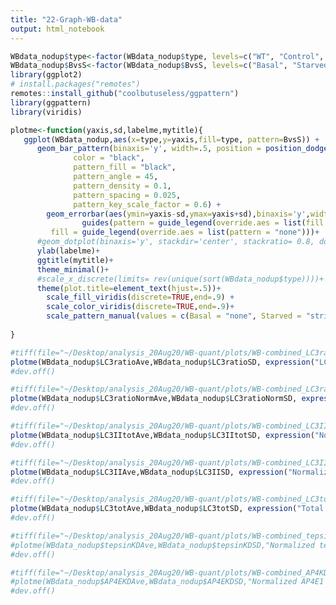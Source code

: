 ```yaml
---
title: "22-Graph-WB-data"
output: html_notebook
---
```



```r
WBdata_nodup$type<-factor(WBdata_nodup$type, levels=c("WT", "Control", "tepsin", "AP4E1"))
WBdata_nodup$BvsS<-factor(WBdata_nodup$BvsS, levels=c("Basal", "Starved"))
library(ggplot2)
# install.packages("remotes")
remotes::install_github("coolbutuseless/ggpattern")
library(ggpattern)
library(viridis)

plotme<-function(yaxis,sd,labelme,mytitle){
   ggplot(WBdata_nodup,aes(x=type,y=yaxis,fill=type, pattern=BvsS)) + 
      geom_bar_pattern(binaxis='y', width=.5, position = position_dodge(0.9),alpha=.5, stat = "identity",
              color = "black", 
              pattern_fill = "black",
              pattern_angle = 45,
              pattern_density = 0.1,
              pattern_spacing = 0.025,
              pattern_key_scale_factor = 0.6) + 
        geom_errorbar(aes(ymin=yaxis-sd,ymax=yaxis+sd),binaxis='y',width=0.4,position = position_dodge(0.9),alpha=.9, colour="black", size=0.8) +
                guides(pattern = guide_legend(override.aes = list(fill = "white")),
         fill = guide_legend(override.aes = list(pattern = "none")))+
      #geom_dotplot(binaxis='y', stackdir='center', stackratio= 0.8, dotsize = 0.5, position = position_dodge(0.9),alpha=.5)+
      ylab(labelme)+
      ggtitle(mytitle)+
      theme_minimal()+
      #scale_x_discrete(limits= rev(unique(sort(WBdata_nodup$type))))+
      theme(plot.title=element_text(hjust=.5))+
        scale_fill_viridis(discrete=TRUE,end=.9) +
        scale_color_viridis(discrete=TRUE,end=.9)+
        scale_pattern_manual(values = c(Basal = "none", Starved = "stripe"))
  
}

#tiff(file="~/Desktop/analysis_20Aug20/WB-quant/plots/WB-combined_LC3ratioUnNorm.tiff",width=3000,height=3000,res=600)
plotme(WBdata_nodup$LC3ratioAve,WBdata_nodup$LC3ratioSD, expression("LC3 II/I (A.U.)"),"LC3 II/I ratio")
#dev.off()

#tiff(file="~/Desktop/analysis_20Aug20/WB-quant/plots/WB-combined_LC3ratioNorm.tiff",width=3000,height=3000,res=600)
plotme(WBdata_nodup$LC3ratioNormAve,WBdata_nodup$LC3ratioNormSD, expression("Normalized LC3 II/I (A.U.)"),"Normalized LC3 II/I ratio")
#dev.off()

#tiff(file="~/Desktop/analysis_20Aug20/WB-quant/plots/WB-combined_LC3IInormTot.tiff",width=3000,height=3000,res=600)
plotme(WBdata_nodup$LC3IItotAve,WBdata_nodup$LC3IItotSD, expression("Normalized LC3 II/total LC3 expression (A.U.)"),"LC3 II/total LC3 expression")
#dev.off()

#tiff(file="~/Desktop/analysis_20Aug20/WB-quant/plots/WB-combined_LC3II.tiff",width=3000,height=3000,res=600)
plotme(WBdata_nodup$LC3IIAve,WBdata_nodup$LC3IISD, expression("Normalized LC3 II expression (A.U.)"),"LC3 II expression")
#dev.off()

#tiff(file="~/Desktop/analysis_20Aug20/WB-quant/plots/WB-combined_LC3tot.tiff",width=3000,height=3000,res=600)
plotme(WBdata_nodup$LC3totAve,WBdata_nodup$LC3totSD, expression("Total LC3 expression (A.U.)"),"Total LC3 expression")
#dev.off()

#tiff(file="~/Desktop/analysis_20Aug20/WB-quant/plots/WB-combined_tepsinKD.tiff",width=3000,height=3000,res=600)
#plotme(WBdata_nodup$tepsinKDAve,WBdata_nodup$tepsinKDSD,"Normalized tepsin expression (A.U.)","tepsin siRNA knockdown")
#dev.off()

#tiff(file="~/Desktop/analysis_20Aug20/WB-quant/plots/WB-combined_AP4KD.tiff",width=3000,height=3000,res=600)
#plotme(WBdata_nodup$AP4EKDAve,WBdata_nodup$AP4EKDSD,"Normalized AP4E1 expression (A.U.)","AP4 epsilon siRNA knockdown")
#dev.off()


```


